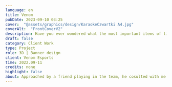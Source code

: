 ---
language: en
title: Venom
pubDate: 2023-09-10 03:25
cover:  "@assets/graphics/design/KaraokeCzwartki A4.jpg"
coverAlt:  "FrontCoverV2"
description: Have you ever wondered what the most important items of life are? Well, wonder no more!
draft: false
category: Client Work
type: Project
role: 3D | Banner design
client: Venom Esports
time: 2022.09-11
credits: none
highlight: false
about: Approached by a friend playing in the team, he cosulted with me what he would want to see and gave me the rest to be creatively directed. Color, mascot and displayed team name have been overwatched and controlled. Entire introductory video/animation was to be in range between 10 - 20 seconds long enough to show the team spirit and short enough to be used in every montage the team would make. There is a red color variant of the intro avaible to for the team to use as needed but wasnt built on it in mind. 
---

